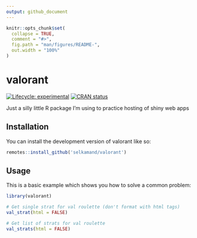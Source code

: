 ```yaml
---
output: github_document
---
```


<!-- README.md is generated from README.Rmd. Please edit that file -->

```r
knitr::opts_chunk$set(
  collapse = TRUE,
  comment = "#>",
  fig.path = "man/figures/README-",
  out.width = "100%"
)
```

# valorant

<!-- badges: start -->
[![Lifecycle: experimental](https://img.shields.io/badge/lifecycle-experimental-orange.svg)](https://lifecycle.r-lib.org/articles/stages.html#experimental)
[![CRAN status](https://www.r-pkg.org/badges/version/valorant)](https://CRAN.R-project.org/package=valorant)
<!-- badges: end -->

Just a silly little R package I'm using to practice hosting of shiny web apps

## Installation

You can install the development version of valorant like so:

``` r
remotes::install_github('selkamand/valorant')
```

## Usage

This is a basic example which shows you how to solve a common problem:

```r
library(valorant)

# Get single strat for val roulette (don't format with html tags)
val_strat(html = FALSE)

# Get list of strats for val roulette
val_strats(html = FALSE)
```

